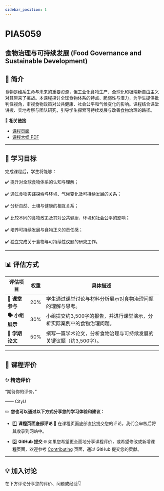 ```yaml
---
sidebar_position: 1
---
```


# PIA5059
## 食物治理与可持续发展 (Food Governance and Sustainable Development)

## **📘 简介**
食物是维系生命与未来的重要资源，但工业化食物生产、全球化和极端新自由主义对其带来了挑战。本课程探讨全球食物体系的特点、脆弱性与潜力，为学生提供批判性视角，审视食物政策对公共健康、社会公平和气候变化的影响。课程结合课堂讲授、实地考察与团队研究，引导学生探索可持续发展与改善食物治理的路径。

🔗 **相关链接**
- [课程页面](https://www.cityu.edu.hk/catalogue/pg/202526/course/PIA5059.htm)
- [课程大纲 PDF](https://www.cityu.edu.hk/catalogue/pg/202526/course/PIA5059.pdf)

---

## **🎯 学习目标**

完成课程后，学生将能够：

✔️ 提升对全球食物体系的认知与理解；

✔️ 通过食物实践探索与环境、气候变化及可持续发展的关系；

✔️ 分析自然、土壤与健康的相互关系；

✔️ 比较不同的食物政策及其对公共健康、环境和社会公平的影响；

✔️ 培养可持续发展与食物正义的责任感；

✔️ 独立完成关于食物与可持续性议题的研究工作。

---

## **📊 评估方式**

| **评估项目**             | **权重** | **具体描述**                                                                                     |
|--------------------------|----------|--------------------------------------------------------------------------------------------------|
| **📖 课堂参与**          | 20%      | 学生通过课堂讨论与材料分析展示对食物治理问题的理解与思考。                                            |
| **🗣️ 小组展示**          | 30%      | 小组提交约3,500字的报告，并进行课堂演示，分析实际案例中的食物治理问题。                                   |
| **📄 学期论文**           | 50%      | 撰写一篇学术论文，分析食物治理与可持续发展的关键议题（约3,500字）。                                     |

---

## **💬 课程评价**

### ✨ **精选评价**
<div className={commentStyles.commentBox}>
    <p className={commentStyles.commentText}>
        “期待你的评价。”
    </p>
    <p className={commentStyles.commentAuthor}>—— CityU</p>
</div>

✏️ **您也可以通过以下方式分享您的学习体验和建议：**

- 1️⃣ **课程页面底部评论**
💬 在课程页面底部直接提交您的评论，我们会审核后将其收录到网站中。

- 2️⃣ **GitHub 提交**
🌐 如果您希望更全面地分享课程评价，或希望修改或新增课程页面，欢迎参考 [Contributing](/contributing) 页面，通过 GitHub 提交您的贡献。

---

## **💡 加入讨论**

在下方评论分享您的评价、问题或经验👇
<Utterances />

